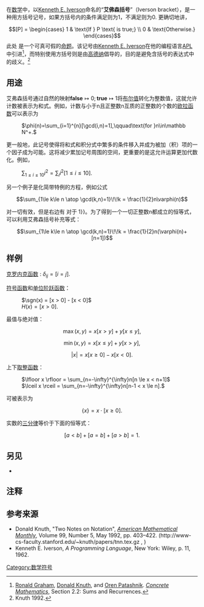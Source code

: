 {{NoteTA
|G1 = Math
}}
在[[数学|数学]]中，以[[Kenneth_E._Iverson|Kenneth E. Iverson]]命名的“'''艾佛森括号'''”（Iverson bracket），是一种用方括号记号，如果方括号内的条件满足则为1，不满足则为0. 更确切地讲，
:<math>[P] = \begin{cases} 1 & \text{If } P \text{ is true;} \\ 0 & \text{Otherwise.} \end{cases}</math>
此处 {{math|''P''}} 是一个可真可假的[[命题|命题]]。该记号由[[Kenneth_E._Iverson|Kenneth E. Iverson]]在他的编程语言[[APL|APL]]中引进<ref>[[Ronald_Graham|Ronald Graham]], [[Donald_Knuth|Donald Knuth]], and [[Oren_Patashnik|Oren Patashnik]]. ''[[Concrete_Mathematics|Concrete Mathematics]]'', Section 2.2: Sums and Recurrences.</ref>，而特别使用方括号则是由[[高德纳|高德纳]]倡导的，目的是避免含括号的表达式中的歧义。<ref>Knuth 1992.</ref>

== 用途 ==
艾弗森括号通过自然的映射<math>\textbf{false}\mapsto 0;  \textbf{true}\mapsto1</math>将[[布尔值|布尔值]]转化为整数值，这就允许计数被表示为和式。例如，计数与小于n且正整数n互质的正整数的个数的[[欧拉函数|欧拉函数]]可以表示为
: <math> \phi(n)=\sum_{i=1}^{n}[\gcd(i,n)=1],\qquad\text{for }n\in\mathbb N^+.</math>
更一般地，此记号使得将和式和积分式中繁多的条件移入并成为被加（积）项的一个因子成为可能。这将减少累加记号周围的空间，更重要的是这允许运算更加代数化。例如，
: <math>\sum_{1\le i \le 10} i^2 = \sum_{i} i^2[1 \le i \le 10].</math>

另一个例子是化简带特例的方程，例如公式
:<math>\sum_{1\le k\le n \atop \gcd(k,n)=1}\!\!k = \frac{1}{2}n\varphi(n)</math>

对一切{{math|''n'' > 1}}有效，但是右边有 {{sfrac|1|2}} 对于 {{math|''n'' {{=}} 1}}。为了得到一个一切正整数n都成立的恒等式，可以利用艾弗森括号补充等式：

:<math>\sum_{1\le k\le n \atop \gcd(k,n)=1}\!\!k = \frac{1}{2}n(\varphi(n)+[n=1])</math>

== 样例 ==
[[克罗内克函数|克罗内克函数]] : <math>\delta_{ij} = [i=j].</math>

[[符号函数|符号函数]]和[[单位阶跃函数|单位阶跃函数]]：
: <math> \sgn(x) = [x > 0] - [x < 0]</math>
: <math> H(x) = [x > 0].</math>

最值与绝对值：
:<math> \max(x,y) = x[x>y]+y[x\leq y],</math>
:<math> \min(x,y) = x[x\leq y]+y[x> y],</math>
:<math> |x| = x[x\geq 0]-x[x<0].</math>

上下[[取整函数|取整函数]]：
: <math> \lfloor x \rfloor = \sum_{n=-\infty}^{\infty}n[n \le x < n+1]</math>
: <math> \lceil x \rceil = \sum_{n=-\infty}^{\infty}n[n-1 < x \le n].</math>

{{tsl|en|Macaulay brackets|麦考利括号|麦考利括号}}可被表示为
:<math>\{x\} = x\cdot[x\geq 0].</math>

实数的[[三分律|三分律]]等价于下面的恒等式：
:<math>[a < b] + [a = b] + [a > b] = 1. </math>

== 另见 ==
*{{tsl|en|Macaulay brackets|麦考利括号|麦考利括号}}

== 注释 ==
{{reflist}}

== 参考来源 ==
*  Donald Knuth, "Two Notes on Notation", ''[[American_Mathematical_Monthly|American Mathematical Monthly]]'', Volume 99, Number 5, May 1992, pp. 403–422. (http://www-cs-faculty.stanford.edu/~knuth/papers/tnn.tex.gz {{Wayback|url=http://www-cs-faculty.stanford.edu/~knuth/papers/tnn.tex.gz |date=20210506142926 }}, {{arxiv|math/9205211}})
* Kenneth E. Iverson, ''A Programming Language'', New York: Wiley, p. 11, 1962.

{{APL编程语言}}

[[Category:数学符号|Category:数学符号]]